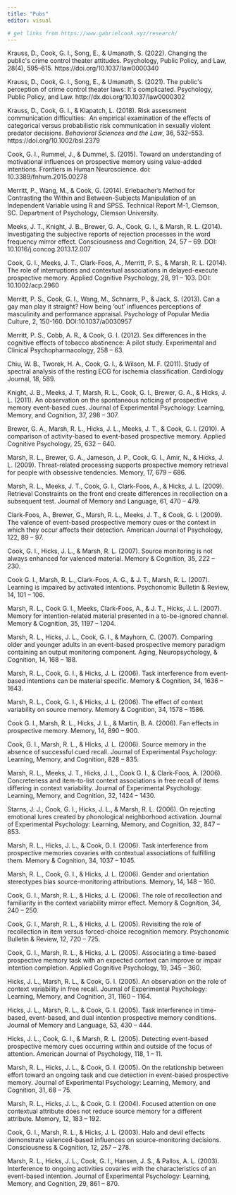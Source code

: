 ```yaml
---
title: "Pubs"
editor: visual

# get links from https://www.gabrielcook.xyz/research/
---
```


Krauss, D., Cook, G. I., Song, E., & Umanath, S. (2022). Changing the public\'s crime control theater attitudes. Psychology, Public Policy, and Law, 28(4), 595--615. https://doi.org/10.1037/law0000340

Krauss, D., Cook, G. I., Song, E., & Umanath, S. (2021). The public\'s perception of crime control theater laws: It\'s complicated. Psychology, Public Policy, and Law. http://dx.doi.org/10.1037/law0000302

Krauss, D., Cook, G. I., & Klapatch, L. (2018). Risk assessment communication difficulties:  An empirical examination of the effects of categorical versus probabilistic risk communication in sexually violent predator decisions. *Behavioral Sciences and the Law*, 36, 532--553. https://doi.org/10.1002/bsl.2379

Cook, G. I., Rummel, J., & Dummel, S. (2015). Toward an understanding of motivational influences on prospective memory using value-added intentions. Frontiers in Human Neuroscience. doi: 10.3389/fnhum.2015.00278

Merritt, P., Wang, M., & Cook, G. (2014). Erlebacher's Method for Contrasting the Within and Between-Subjects Manipulation of an Independent Variable using R and SPSS. Technical Report M-1, Clemson, SC. Department of Psychology, Clemson University.

Meeks, J. T., Knight, J. B., Brewer, G. A., Cook, G. I., & Marsh, R. L. (2014). Investigating the subjective reports of rejection processes in the word frequency mirror effect. Consciousness and Cognition, 24, 57 -- 69. DOI: 10.1016/j.concog.2013.12.007

Cook, G. I., Meeks, J. T., Clark-Foos, A., Merritt, P. S., & Marsh, R. L. (2014). The role of interruptions and contextual associations in delayed-execute prospective memory. Applied Cognitive Psychology, 28, 91 -- 103. DOI: 10.1002/acp.2960

Merritt, P. S., Cook, G. I., Wang, M., Schnarrs, P., & Jack, S. (2013). Can a gay man play it straight? How being 'out' influences perceptions of masculinity and performance appraisal. Psychology of Popular Media Culture, 2, 150-160. DOI:10.1037/a0030957

Merritt, P. S., Cobb, A. R., & Cook, G. I. (2012). Sex differences in the cognitive effects of tobacco abstinence: A pilot study. Experimental and Clinical Psychopharmacology, 258 -- 63.

Chiu, W. B., Tworek, H. A., Cook, G. I., & Wilson, M. F. (2011). Study of spectral analysis of the resting ECG for ischemia classification. Cardiology Journal, 18, 589.

Knight, J. B., Meeks, J. T, Marsh, R. L., Cook, G. I., Brewer, G. A., & Hicks, J. L. (2011). An observation on the spontaneous noticing of prospective memory event-based cues. Journal of Experimental Psychology: Learning, Memory, and Cognition, 37, 298 -- 307.

Brewer, G. A., Marsh, R. L., Hicks, J. L., Meeks, J. T., & Cook, G. I. (2010). A comparison of activity-based to event-based prospective memory. Applied Cognitive Psychology, 25, 632 -- 640.

Marsh, R. L., Brewer, G. A., Jameson, J. P., Cook, G. I., Amir, N., & Hicks, J. L. (2009). Threat-related processing supports prospective memory retrieval for people with obsessive tendencies. Memory, 17, 679 -- 686.

Marsh, R. L., Meeks, J. T., Cook, G. I., Clark-Foos, A., & Hicks, J. L. (2009). Retrieval Constraints on the front end create differences in recollection on a subsequent test. Journal of Memory and Language, 61, 470 -- 479.

Clark-Foos, A., Brewer, G., Marsh, R. L., Meeks, J. T., & Cook, G. I. (2009). The valence of event-based prospective memory cues or the context in which they occur affects their detection. American Journal of Psychology, 122, 89 -- 97.

Cook, G. I., Hicks, J. L., & Marsh, R. L. (2007). Source monitoring is not always enhanced for valenced material. Memory & Cognition, 35, 222 -- 230.

Cook G. I., Marsh, R. L., Clark-Foos, A. G., & J. T., Marsh, R. L. (2007). Learning is impaired by activated intentions. Psychonomic Bulletin & Review, 14, 101 -- 106.

Marsh, R. L., Cook G. I., Meeks, Clark-Foos, A., & J. T., Hicks, J. L. (2007). Memory for intention-related material presented in a to-be-ignored channel. Memory & Cognition, 35, 1197 -- 1204.

Marsh, R. L., Hicks, J. L., Cook, G. I., & Mayhorn, C. (2007). Comparing older and younger adults in an event-based prospective memory paradigm containing an output monitoring component. Aging, Neuropsychology, & Cognition, 14, 168 -- 188.

Marsh, R. L., Cook, G. I., & Hicks, J. L. (2006). Task interference from event-based intentions can be material specific. Memory & Cognition, 34, 1636 -- 1643.

Marsh, R. L., Cook, G. I., & Hicks, J. L. (2006). The effect of context variability on source memory. Memory & Cognition, 34, 1578 -- 1586.

Cook G. I., Marsh, R. L., Hicks, J. L., & Martin, B. A. (2006). Fan effects in prospective memory. Memory, 14, 890 -- 900.

Cook, G. I., Marsh, R. L., & Hicks, J. L. (2006). Source memory in the absence of successful cued recall. Journal of Experimental Psychology: Learning, Memory, and Cognition, 828 -- 835.

Marsh, R. L., Meeks, J. T., Hicks, J. L., Cook G. I., & Clark-Foos, A. (2006). Concreteness and item-to-list context associations in free recall of items differing in context variability. Journal of Experimental Psychology: Learning, Memory, and Cognition, 32, 1424 -- 1430.

Starns, J. J., Cook, G. I., Hicks, J. L., & Marsh, R. L. (2006). On rejecting emotional lures created by phonological neighborhood activation. Journal of Experimental Psychology: Learning, Memory, and Cognition, 32, 847 -- 853.

Marsh, R. L., Hicks, J. L., & Cook, G. I. (2006). Task interference from prospective memories covaries with contextual associations of fulfilling them. Memory & Cognition, 34, 1037 -- 1045.

Marsh, R. L., Cook, G. I., & Hicks, J. L. (2006). Gender and orientation stereotypes bias source-monitoring attributions. Memory, 14, 148 -- 160.

Cook, G. I., Marsh, R. L., & Hicks, J. L. (2006). The role of recollection and familiarity in the context variability mirror effect. Memory & Cognition, 34, 240 -- 250.

Cook, G. I., Marsh, R. L., & Hicks, J. L. (2005). Revisiting the role of recollection in item versus forced-choice recognition memory. Psychonomic Bulletin & Review, 12, 720 -- 725.

Cook, G. I., Marsh, R. L., & Hicks, J. L. (2005). Associating a time-based prospective memory task with an expected context can improve or impair intention completion. Applied Cognitive Psychology, 19, 345 -- 360.

Hicks, J. L., Marsh, R. L., & Cook, G. I. (2005). An observation on the role of context variability in free recall. Journal of Experimental Psychology: Learning, Memory, and Cognition, 31, 1160 -- 1164.

Hicks, J. L., Marsh, R. L., & Cook, G. I. (2005). Task interference in time-based, event-based, and dual intention prospective memory conditions. Journal of Memory and Language, 53, 430 -- 444.

Hicks, J. L., Cook, G. I., & Marsh, R. L. (2005). Detecting event-based prospective memory cues occurring within and outside of the focus of attention. American Journal of Psychology, 118, 1 -- 11.

Marsh, R. L., Hicks, J. L., & Cook, G. I. (2005). On the relationship between effort toward an ongoing task and cue detection in event-based prospective memory. Journal of Experimental Psychology: Learning, Memory, and Cognition, 31, 68 -- 75.

Marsh, R. L., Hicks, J. L., & Cook, G. I. (2004). Focused attention on one contextual attribute does not reduce source memory for a different attribute. Memory, 12, 183 -- 192.

Cook, G. I., Marsh, R. L., & Hicks, J. L. (2003). Halo and devil effects demonstrate valenced-based influences on source-monitoring decisions. Consciousness & Cognition, 12, 257 -- 278.

Marsh, R. L., Hicks, J. L., Cook, G. I., Hansen, J. S., & Pallos, A. L. (2003). Interference to ongoing activities covaries with the characteristics of an event-based intention. Journal of Experimental Psychology: Learning, Memory, and Cognition, 29, 861 -- 870.
